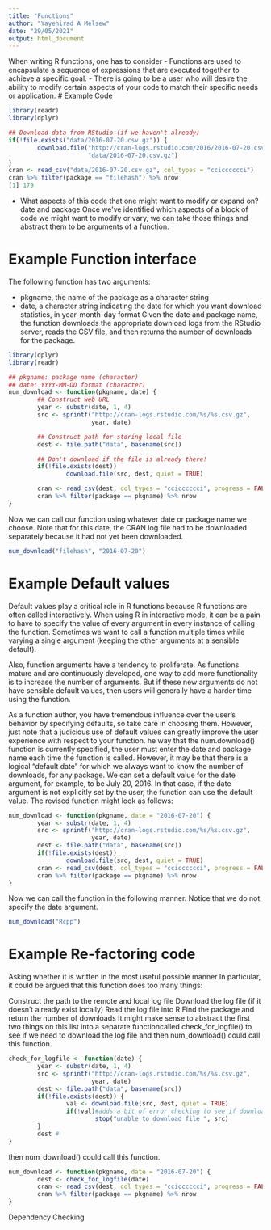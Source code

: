 ```yaml
---
title: "Functions"
author: "Yayehirad A Melsew"
date: "29/05/2021"
output: html_document
---
```

When writing R functions, one has to consider
- Functions are used to encapsulate a sequence of expressions that are executed together to achieve a specific goal.
- There is going to be a user who will desire the ability to modify certain aspects of your code to match their specific needs or application. 
# Example Code
```r
library(readr)
library(dplyr)

## Download data from RStudio (if we haven't already)
if(!file.exists("data/2016-07-20.csv.gz")) {
        download.file("http://cran-logs.rstudio.com/2016/2016-07-20.csv.gz", 
                      "data/2016-07-20.csv.gz")
}
cran <- read_csv("data/2016-07-20.csv.gz", col_types = "ccicccccci")
cran %>% filter(package == "filehash") %>% nrow
[1] 179
```
- What aspects of this code that one might want to modify or expand on? date and package
Once we've identified which aspects of a block of code we might want to modify or vary, we can take those things and abstract them to be arguments of a function.

# Example Function interface
The following function has two arguments:

- pkgname, the name of the package as a character string
- date, a character string indicating the date for which you want download statistics, in year-month-day format
Given the date and package name, the function downloads the appropriate download logs from the RStudio server, reads the CSV file, and then returns the number of downloads for the package.

```r
library(dplyr)
library(readr)

## pkgname: package name (character)
## date: YYYY-MM-DD format (character)
num_download <- function(pkgname, date) {
        ## Construct web URL
        year <- substr(date, 1, 4)
        src <- sprintf("http://cran-logs.rstudio.com/%s/%s.csv.gz",
                       year, date)

        ## Construct path for storing local file
        dest <- file.path("data", basename(src))

        ## Don't download if the file is already there!
        if(!file.exists(dest))
                download.file(src, dest, quiet = TRUE)

        cran <- read_csv(dest, col_types = "ccicccccci", progress = FALSE)
        cran %>% filter(package == pkgname) %>% nrow
}

```
Now we can call our function using whatever date or package name we choose.
Note that for this date, the CRAN log file had to be downloaded separately because it had not yet been downloaded.
```r
num_download("filehash", "2016-07-20")
```
# Example Default values
Default values play a critical role in R functions because R functions are often called interactively. When using R in interactive mode, it can be a pain to have to specify the value of every argument in every instance of calling the function. Sometimes we want to call a function multiple times while varying a single argument (keeping the other arguments at a sensible default).

Also, function arguments have a tendency to proliferate. As functions mature and are continuously developed, one way to add more functionality is to increase the number of arguments. But if these new arguments do not have sensible default values, then users will generally have a harder time using the function.

As a function author, you have tremendous influence over the user's behavior by specifying defaults, so take care in choosing them. However, just note that a judicious use of default values can greatly improve the user experience with respect to your function.
he way that the num.download() function is currently specified, the user must enter the date and package name each time the function is called. However, it may be that there is a logical "default date" for which we always want to know the number of downloads, for any package. We can set a default value for the date argument, for example, to be July 20, 2016. In that case, if the date argument is not explicitly set by the user, the function can use the default value. The revised function might look as follows:
```r
num_download <- function(pkgname, date = "2016-07-20") {
        year <- substr(date, 1, 4)
        src <- sprintf("http://cran-logs.rstudio.com/%s/%s.csv.gz",
                       year, date)
        dest <- file.path("data", basename(src))
        if(!file.exists(dest))
                download.file(src, dest, quiet = TRUE)
        cran <- read_csv(dest, col_types = "ccicccccci", progress = FALSE)
        cran %>% filter(package == pkgname) %>% nrow
}
```
Now we can call the function in the following manner. Notice that we do not specify the date argument.
```r
num_download("Rcpp")
```

# Example Re-factoring code
Asking whether it is written in the most useful possible manner
In particular, it could be argued that this function does too many things:

Construct the path to the remote and local log file
Download the log file (if it doesn't already exist locally)
Read the log file into R
Find the package and return the number of downloads
It might make sense to abstract the first two things on this list into a separate functioncalled check_for_logfile() to see if we need to download the log file and 
then num_download() could call this function.

```r
check_for_logfile <- function(date) {
        year <- substr(date, 1, 4)
        src <- sprintf("http://cran-logs.rstudio.com/%s/%s.csv.gz",
                       year, date)
        dest <- file.path("data", basename(src))
        if(!file.exists(dest)) {
                val <- download.file(src, dest, quiet = TRUE)
                if(!val)#adds a bit of error checking to see if download.file()was successful (if not, an error is                           thrown with stop())
                        stop("unable to download file ", src)
        }
        dest #
}
```
then num_download() could call this function.
```r
num_download <- function(pkgname, date = "2016-07-20") {
        dest <- check_for_logfile(date)
        cran <- read_csv(dest, col_types = "ccicccccci", progress = FALSE)
        cran %>% filter(package == pkgname) %>% nrow
}    
```
Dependency Checking




